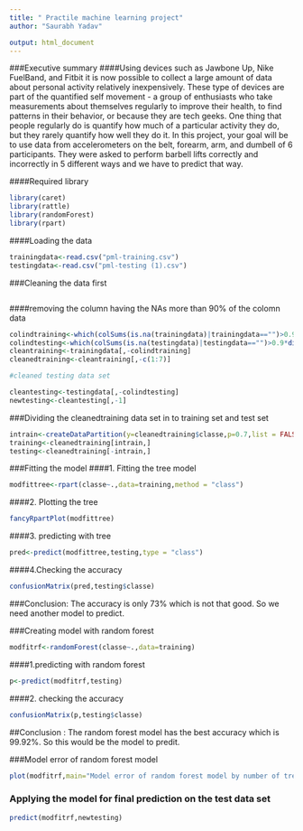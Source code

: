 ```yaml
---
title: " Practile machine learning project"
author: "Saurabh Yadav"

output: html_document
---
```


###Executive summary
####Using devices such as Jawbone Up, Nike FuelBand, and Fitbit it is now possible to collect a large amount of data about personal activity relatively inexpensively. These type of devices are part of the quantified self movement - a group of enthusiasts who take measurements about themselves regularly to improve their health, to find patterns in their behavior, or because they are tech geeks. One thing that people regularly do is quantify how much of a particular activity they do, but they rarely quantify how well they do it. In this project, your goal will be to use data from accelerometers on the belt, forearm, arm, and dumbell of 6 participants. They were asked to perform barbell lifts correctly and incorrectly in 5 different ways and we have to predict that way.



####Required library
```r
library(caret)
library(rattle)
library(randomForest)
library(rpart)
```

####Loading the data
```r
trainingdata<-read.csv("pml-training.csv")
testingdata<-read.csv("pml-testing (1).csv")
```




###Cleaning the data first
```r

```

####removing the column having the NAs more than 90% of the colomn data
```r
colindtraining<-which(colSums(is.na(trainingdata)|trainingdata=="")>0.9*dim(trainingdata)[1])
colindtesting<-which(colSums(is.na(testingdata)|testingdata=="")>0.9*dim(testingdata)[1])
cleantraining<-trainingdata[,-colindtraining]
cleanedtraining<-cleantraining[,-c(1:7)]

#cleaned testing data set

cleantesting<-testingdata[,-colindtesting]
newtesting<-cleantesting[,-1]
```

###Dividing the cleanedtraining data set in to training set and test set
```r
intrain<-createDataPartition(y=cleanedtraining$classe,p=0.7,list = FALSE)
training<-cleanedtraining[intrain,]
testing<-cleanedtraining[-intrain,]

```

###Fitting the model
####1. Fitting the tree model
```r
modfittree<-rpart(classe~.,data=training,method = "class")
```

####2. Plotting the tree
```r
fancyRpartPlot(modfittree)
```
####3. predicting with tree
```r
pred<-predict(modfittree,testing,type = "class")
```

####4.Checking the accuracy

```r
confusionMatrix(pred,testing$classe)
```

###Conclusion: The accuracy is only 73% which is not that good. So we need another model to predict.

###Creating model with random forest

```r
modfitrf<-randomForest(classe~.,data=training)

```

####1.predicting with random forest

```r
p<-predict(modfitrf,testing)
```

####2. checking the accuracy
```r
confusionMatrix(p,testing$classe)
```

##Conclusion : The random forest model has the best accuracy which is 99.92%. So this would be the model to predit.


###Model error of random forest model
```r
plot(modfitrf,main="Model error of random forest model by number of tree")
```


### Applying the model for final prediction on the test data set
```r
predict(modfitrf,newtesting)
```





